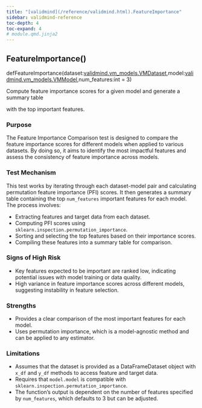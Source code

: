```yaml
---
title: "[validmind](/reference/validmind.html).FeatureImportance"
sidebar: validmind-reference
toc-depth: 4
toc-expand: 4
# module.qmd.jinja2
---
```


<!-- function.qmd.jinja2 -->

## FeatureImportance[()]{.muted}

<!-- signatures.jinja2 -->

::: {.signature}

<span class="kw">def</span><span class="name">FeatureImportance</span>(<span class="params"><span class="n">dataset</span><span class="p">:</span><span class="nb"><!-- types.jinja2 - format_type --><a href="/reference/validmind/vm_models.html#class-vmdataset">validmind.vm_models.VMDataset</a></span><span class="muted">,</span></span><span class="params"><span class="n">model</span><span class="p">:</span><span class="nb"><!-- types.jinja2 - format_type --><a href="/reference/validmind/vm_models.html#class-vmmodel">validmind.vm_models.VMModel</a></span><span class="muted">,</span></span><span class="params"><span class="n">num_features</span><span class="p">:</span><span class="nb"><!-- types.jinja2 - format_type -->int</span><span class="o"> = </span><span class="kc">3</span></span>)

:::

<!-- docstring.jinja2 -->

Compute feature importance scores for a given model and generate a summary table

with the top important features.

### Purpose

The Feature Importance Comparison test is designed to compare the feature importance scores for different models when applied to various datasets. By doing so, it aims to identify the most impactful features and assess the consistency of feature importance across models.

### Test Mechanism

This test works by iterating through each dataset-model pair and calculating permutation feature importance (PFI) scores. It then generates a summary table containing the top `num_features` important features for each model. The process involves:

- Extracting features and target data from each dataset.
- Computing PFI scores using `sklearn.inspection.permutation_importance`.
- Sorting and selecting the top features based on their importance scores.
- Compiling these features into a summary table for comparison.

### Signs of High Risk

- Key features expected to be important are ranked low, indicating potential issues with model training or data quality.
- High variance in feature importance scores across different models, suggesting instability in feature selection.

### Strengths

- Provides a clear comparison of the most important features for each model.
- Uses permutation importance, which is a model-agnostic method and can be applied to any estimator.

### Limitations

- Assumes that the dataset is provided as a DataFrameDataset object with `x_df` and `y_df` methods to access feature and target data.
- Requires that `model.model` is compatible with `sklearn.inspection.permutation_importance`.
- The function's output is dependent on the number of features specified by `num_features`, which defaults to 3 but can be adjusted.
